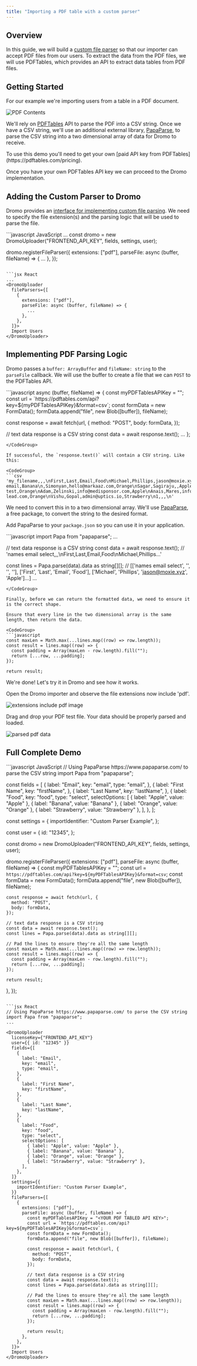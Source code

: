 ```yaml
---
title: "Importing a PDF table with a custom parser"
---
```


## Overview

In this guide, we will build a [custom file parser](/custom-file-parsers) so that our importer can accept PDF files from our users. To extract the data from the PDF files, we will use PDFTables, which provides an API to extract data tables from PDF files.

## Getting Started

For our example we're importing users from a table in a PDF document.

![PDF Contents](\images\guides\assets\images\customParserPDF-fc18aec5228eeab5755848464fdbedc7.png)

We'll rely on [PDFTables](https://pdftables.com/) API to parse the PDF into a CSV string. Once we have a CSV string, we'll use an additional external library, [PapaParse](https://www.papaparse.com/), to parse the CSV string into a two dimensional array of data for Dromo to receive.

<Info>
  To use this demo you'll need to get your own [paid API key from PDFTables](https://pdftables.com/pricing).
</Info>

Once you have your own PDFTables API key we can proceed to the Dromo implementation.

## Adding the Custom Parser to Dromo

Dromo provides an [interface for implementing custom file parsing](/custom-file-parsers). We need to specify the file extension(s) and the parsing logic that will be used to parse the file.

<CodeGroup>
```javascript JavaScript
...
const dromo = new DromoUploader("FRONTEND_API_KEY", fields, settings, user);

dromo.registerFileParser({
  extensions: ["pdf"],
  parseFile: async (buffer, fileName) => {
    ...
  },
});
```

```jsx React
...
<DromoUploader
  fileParsers={[
    {
      extensions: ["pdf"],
      parseFile: async (buffer, fileName) => {
        ...
      },
    },
  ]}>
  Import Users
</DromoUploader>
```
</CodeGroup>

## Implementing PDF Parsing Logic

Dromo passes a `buffer: ArrayBuffer` and `fileName: string` to the `parseFile` callback. We will use the buffer to create a file that we can `POST` to the PDFTables API.

<CodeGroup>
```javascript
async (buffer, fileName) => {
  const myPDFTablesAPIKey = "<YOUR PDF TABLED API KEY>";
  const url = `https://pdftables.com/api?key=${myPDFTablesAPIKey}&format=csv`;
  const formData = new FormData();
  formData.append("file", new Blob([buffer]), fileName);
  
  const response = await fetch(url, {
    method: "POST",
    body: formData,
  });
  
  // text data response is a CSV string
  const data = await response.text();
  ...
};
```
</CodeGroup>

If successful, the `response.text()` will contain a CSV string. Like this:

<CodeGroup>
```csv
'my_filename,,,\nFirst,Last,Email,Food\nMichael,Phillips,jason@moxie.xyz,Apple\nMohit,Kukreja,info@hub.inc,Banana\nMark,Walz,vengat@klenty.com,Orange\nTonya,,team@buyerassist.io,Apple\nBen,Cohen,bad email,Banana\n,Simonyan,hello@markaaz.com,Orange\nSagar,Sagiraju,,Apple\nR2,Bewley,preena@klenty.com,Banana\nRuairi,Galavan,Info test,Orange\nAdam,Zelinski,info@medisponsor.com,Apple\nAnais,Mares,info@arrowxyz.com,Banana\nLucia,Lu,support@data-lead.com,Orange\nVishu,Gopal,admin@uptics.io,Strawberry\n1,,,\n'
```
</CodeGroup>

We need to convert this in to a two dimensional array. We'll use [PapaParse](https://www.papaparse.com/), a free package, to convert the string to the desired format.

Add PapaParse to your `package.json` so you can use it in your application.

<CodeGroup>
```javascript
import Papa from "papaparse";
...

// text data response is a CSV string
const data = await response.text();
// 'names email select,,,\nFirst,Last,Email,Food\nMichael,Phillips...'

const lines = Papa.parse(data).data as string[][];
// [['names email select', '', '', ''], ['First', 'Last', 'Email', 'Food'], ['Michael', 'Phillips', 'jason@moxie.xyz', 'Apple']...]
...
```
</CodeGroup>

Finally, before we can return the formatted data, we need to ensure it is the correct shape.

Ensure that every line in the two dimensional array is the same length, then return the data.

<CodeGroup>
```javascript
const maxLen = Math.max(...lines.map((row) => row.length));
const result = lines.map((row) => {
  const padding = Array(maxLen - row.length).fill("");
  return [...row, ...padding];
});

return result;
```
</CodeGroup>

We're done! Let's try it in Dromo and see how it works.

Open the Dromo importer and observe the file extensions now include 'pdf'.

![extensions include pdf image](\images\guides\assets\images\extensions_include_pdf-2d728b47002aa579db819ece2755b62e.png)

Drag and drop your PDF test file. Your data should be properly parsed and loaded.

![parsed pdf data](\images\guides\assets\images\parsed_pdf_data-ac1fd86d5119d1972275b468e48ab2d4.png)

## Full Complete Demo

<CodeGroup>
```javascript JavaScript
// Using PapaParse https://www.papaparse.com/ to parse the CSV string
import Papa from "papaparse";

const fields = [
  {
    label: "Email",
    key: "email",
    type: "email",
  },
  {
    label: "First Name",
    key: "firstName",
  },
  {
    label: "Last Name",
    key: "lastName",
  },
  {
    label: "Food",
    key: "food",
    type: "select",
    selectOptions: [
      { label: "Apple", value: "Apple" },
      { label: "Banana", value: "Banana" },
      { label: "Orange", value: "Orange" },
      { label: "Strawberry", value: "Strawberry" },
    ],
  },
];

const settings = {
  importIdentifier: "Custom Parser Example",
};

const user = {
  id: "12345",
};

const dromo = new DromoUploader("FRONTEND_API_KEY", fields, settings, user);

dromo.registerFileParser({
  extensions: ["pdf"],
  parseFile: async (buffer, fileName) => {
    const myPDFTablesAPIKey = "<YOUR PDF TABLED API KEY>";
    const url = `https://pdftables.com/api?key=${myPDFTablesAPIKey}&format=csv`;
    const formData = new FormData();
    formData.append("file", new Blob([buffer]), fileName);
    
    const response = await fetch(url, {
      method: "POST",
      body: formData,
    });
    
    // text data response is a CSV string
    const data = await response.text();
    const lines = Papa.parse(data).data as string[][];
    
    // Pad the lines to ensure they're all the same length
    const maxLen = Math.max(...lines.map((row) => row.length));
    const result = lines.map((row) => {
      const padding = Array(maxLen - row.length).fill("");
      return [...row, ...padding];
    });
    
    return result;
  },
});
```

```jsx React
// Using PapaParse https://www.papaparse.com/ to parse the CSV string
import Papa from "papaparse";
...

<DromoUploader
  licenseKey={"FRONTEND_API_KEY"}
  user={{ id: "12345" }}
  fields={[
    {
      label: "Email",
      key: "email",
      type: "email",
    },
    {
      label: "First Name",
      key: "firstName",
    },
    {
      label: "Last Name",
      key: "lastName",
    },
    {
      label: "Food",
      key: "food",
      type: "select",
      selectOptions: [
        { label: "Apple", value: "Apple" },
        { label: "Banana", value: "Banana" },
        { label: "Orange", value: "Orange" },
        { label: "Strawberry", value: "Strawberry" },
      ],
    },
  ]}
  settings={{
    importIdentifier: "Custom Parser Example",
  }}
  fileParsers={[
    {
      extensions: ["pdf"],
      parseFile: async (buffer, fileName) => {
        const myPDFTablesAPIKey = "<YOUR PDF TABLED API KEY>";
        const url = `https://pdftables.com/api?key=${myPDFTablesAPIKey}&format=csv`;
        const formData = new FormData();
        formData.append("file", new Blob([buffer]), fileName);
        
        const response = await fetch(url, {
          method: "POST",
          body: formData,
        });
        
        // text data response is a CSV string
        const data = await response.text();
        const lines = Papa.parse(data).data as string[][];
        
        // Pad the lines to ensure they're all the same length
        const maxLen = Math.max(...lines.map((row) => row.length));
        const result = lines.map((row) => {
          const padding = Array(maxLen - row.length).fill("");
          return [...row, ...padding];
        });
        
        return result;
      },
    },
  ]}>
  Import Users
</DromoUploader>
```
</CodeGroup>
